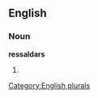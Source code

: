 ==English==

===Noun===
'''ressaldars'''

# {{plural of|[[ressaldar]]}}

[[Category:English plurals]]